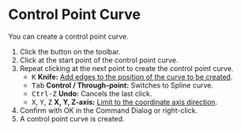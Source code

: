 
# Control Point Curve

<Reference shortcut="" command="Control Point Curve" button="Toolbar" />

You can create a control point curve.

1. Click the button <ButtonIcon type="button-control-point-curve" /> on the toolbar.
2. Click at the start point of the control point curve.
3. Repeat clicking at the next point to create the control point curve.
   - <kbd>K</kbd> **Knife:** [Add edges to the position of the curve to be created](./sketching-tips#add-edges-to-the-position-of-the-curve-to-be-created).
   - <kbd>Tab</kbd> **Control / Through-point:** Switches to Spline curve.
   - <kbd>Ctrl-Z</kbd> **Undo:** Cancels the last click.
   - <kbd>X</kbd>, <kbd>Y</kbd>, <kbd>Z</kbd> **X, Y, Z-axis:** [Limit to the coordinate axis direction](./sketching-tips#limit-to-the-coordinate-axis-direction).
4. Confirm with OK in the Command Dialog or right-click.
5. A control point curve is created.




